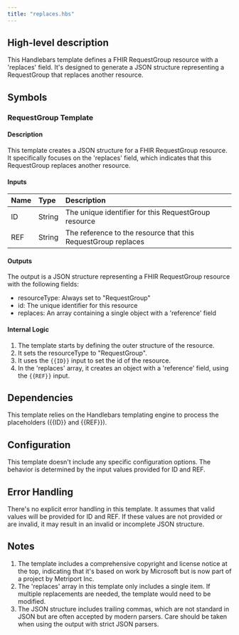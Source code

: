 ```yaml
---
title: "replaces.hbs"
---
```


## High-level description
This Handlebars template defines a FHIR RequestGroup resource with a 'replaces' field. It's designed to generate a JSON structure representing a RequestGroup that replaces another resource.

## Symbols

### RequestGroup Template
#### Description
This template creates a JSON structure for a FHIR RequestGroup resource. It specifically focuses on the 'replaces' field, which indicates that this RequestGroup replaces another resource.

#### Inputs
| Name | Type | Description |
|:-----|:-----|:------------|
| ID | String | The unique identifier for this RequestGroup resource |
| REF | String | The reference to the resource that this RequestGroup replaces |

#### Outputs
The output is a JSON structure representing a FHIR RequestGroup resource with the following fields:
- resourceType: Always set to "RequestGroup"
- id: The unique identifier for this resource
- replaces: An array containing a single object with a 'reference' field

#### Internal Logic
1. The template starts by defining the outer structure of the resource.
2. It sets the resourceType to "RequestGroup".
3. It uses the `{{ID}}` input to set the id of the resource.
4. In the 'replaces' array, it creates an object with a 'reference' field, using the `{{REF}}` input.

## Dependencies
This template relies on the Handlebars templating engine to process the placeholders ({{ID}} and {{REF}}).

## Configuration
This template doesn't include any specific configuration options. The behavior is determined by the input values provided for ID and REF.

## Error Handling
There's no explicit error handling in this template. It assumes that valid values will be provided for ID and REF. If these values are not provided or are invalid, it may result in an invalid or incomplete JSON structure.

## Notes
1. The template includes a comprehensive copyright and license notice at the top, indicating that it's based on work by Microsoft but is now part of a project by Metriport Inc.
2. The 'replaces' array in this template only includes a single item. If multiple replacements are needed, the template would need to be modified.
3. The JSON structure includes trailing commas, which are not standard in JSON but are often accepted by modern parsers. Care should be taken when using the output with strict JSON parsers.